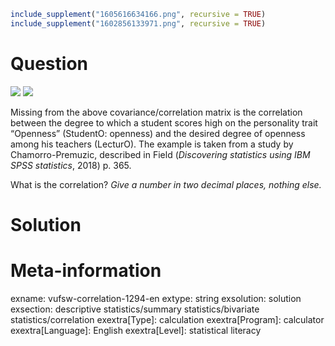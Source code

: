 ```r
include_supplement("1605616634166.png", recursive = TRUE)
include_supplement("1602856133971.png", recursive = TRUE)
```

Question
========
![](1605616634166.png)
![](1602856133971.png)
  
Missing from the above covariance/correlation matrix is the correlation between the degree to which a student scores high on the personality trait "Openness" (StudentO: openness) and the desired degree of openness among his teachers (LecturO). The example is taken from a study by Chamorro-Premuzic, described in Field (*Discovering statistics using IBM SPSS statistics*, 2018) p. 365.  
  
What is the correlation? *Give a number in two decimal places, nothing else.*


Solution
========

Meta-information
================
exname: vufsw-correlation-1294-en
extype: string
exsolution: solution
exsection: descriptive statistics/summary statistics/bivariate statistics/correlation
exextra[Type]: calculation
exextra[Program]: calculator
exextra[Language]: English
exextra[Level]: statistical literacy

